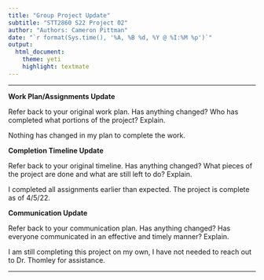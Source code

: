 ```yaml
---
title: "Group Project Update"
subtitle: "STT2860 S22 Project 02"
author: "Authors: Cameron Pittman"
date: "`r format(Sys.time(), '%A, %B %d, %Y @ %I:%M %p')`"
output: 
  html_document: 
    theme: yeti
    highlight: textmate
---
```

***

**Work Plan/Assignments Update**

Refer back to your original work plan. Has anything changed? Who has completed what portions of the project? Explain.

Nothing has changed in my plan to complete the work.

**Completion Timeline Update**

Refer back to your original timeline. Has anything changed? What pieces of the project are done and what are still left to do? Explain.

I completed all assignments earlier than expected. The project is complete as of 4/5/22.

**Communication Update**

Refer back to your communication plan. Has anything changed? Has everyone communicated in an effective and timely manner? Explain.

I am still completing this project on my own, I have not needed to reach out to Dr. Thomley for assistance.

***
